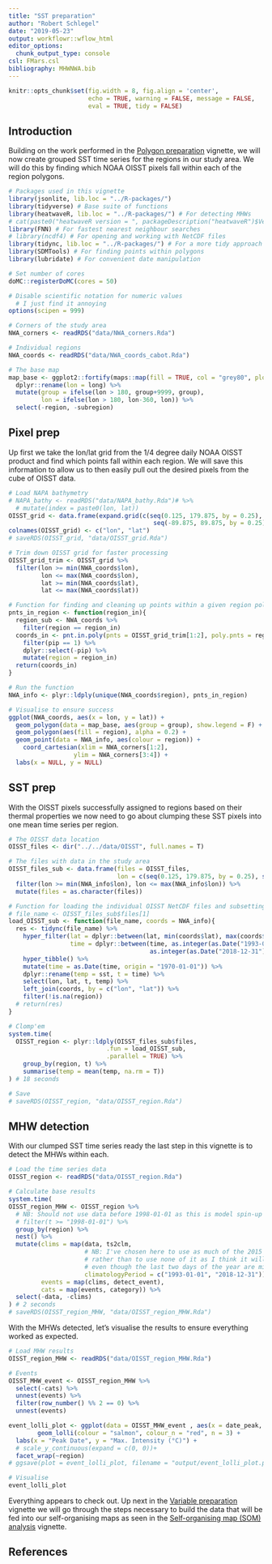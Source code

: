 ```yaml
---
title: "SST preparation"
author: "Robert Schlegel"
date: "2019-05-23"
output: workflowr::wflow_html
editor_options:
  chunk_output_type: console
csl: FMars.csl
bibliography: MHWNWA.bib
---
```


```r
knitr::opts_chunk$set(fig.width = 8, fig.align = 'center',
                      echo = TRUE, warning = FALSE, message = FALSE, 
                      eval = TRUE, tidy = FALSE)
```


## Introduction

Building on the work performed in the [Polygon preparation](https://robwschlegel.github.io/MHWNWA/polygon-prep.html) vignette, we will now create grouped SST time series for the regions in our study area. We will do this by finding which NOAA OISST pixels fall within each of the region polygons.

```r
# Packages used in this vignette
library(jsonlite, lib.loc = "../R-packages/")
library(tidyverse) # Base suite of functions
library(heatwaveR, lib.loc = "../R-packages/") # For detecting MHWs
# cat(paste0("heatwaveR version = ", packageDescription("heatwaveR")$Version))
library(FNN) # For fastest nearest neighbour searches
# library(ncdf4) # For opening and working with NetCDF files
library(tidync, lib.loc = "../R-packages/") # For a more tidy approach to managing NetCDF data
library(SDMTools) # For finding points within polygons
library(lubridate) # For convenient date manipulation

# Set number of cores
doMC::registerDoMC(cores = 50)

# Disable scientific notation for numeric values
  # I just find it annoying
options(scipen = 999)

# Corners of the study area
NWA_corners <- readRDS("data/NWA_corners.Rda")

# Individual regions
NWA_coords <- readRDS("data/NWA_coords_cabot.Rda")

# The base map
map_base <- ggplot2::fortify(maps::map(fill = TRUE, col = "grey80", plot = FALSE)) %>%
  dplyr::rename(lon = long) %>%
  mutate(group = ifelse(lon > 180, group+9999, group),
         lon = ifelse(lon > 180, lon-360, lon)) %>% 
  select(-region, -subregion)
```

<!-- Before we access the SST data from the NAPA (3-Oceans) model, let's load all of the polygons and bathymetry data we will need to create our grouped time series. -->

## Pixel prep

<!-- ### NAPA bathymetry -->

<!-- We will now extract the bathymetry data from the NAPA model to use as our guide for how to assign depth values to the different SST pixels. -->

<!-- ```{r NAPA-bathy, eval=FALSE} -->
<!-- # Open bathymetry NetCDF file -->
<!-- nc_bathy <- nc_open("../../data/NAPA025/mesh_grid/bathy_creg025_extended_5m.nc") -->

<!-- # Extract and combine lon/lat/bathy -->
<!-- lon <- as.data.frame(ncvar_get(nc_bathy, varid = "nav_lon")) %>%  -->
<!--   setNames(., as.numeric(nc_bathy$dim$y$vals)) %>% -->
<!--   mutate(lon = as.numeric(nc_bathy$dim$x$vals)) %>%  -->
<!--   gather(-lon, key = lat, value = nav_lon) %>%  -->
<!--   mutate(lat = as.numeric(lat)) -->
<!-- lat <- as.data.frame(ncvar_get(nc_bathy, varid = "nav_lat")) %>%  -->
<!--   setNames(., as.numeric(nc_bathy$dim$y$vals)) %>% -->
<!--   mutate(lon = as.numeric(nc_bathy$dim$x$vals)) %>%  -->
<!--   gather(-lon, key = lat, value = nav_lat) %>%  -->
<!--   mutate(lat = as.numeric(lat))  -->
<!-- bathy <- as.data.frame(ncvar_get(nc_bathy, varid = "Bathymetry")) %>%  -->
<!--   mutate(lon = as.numeric(nc$dim$x$vals)) %>%  -->
<!--   gather(-lon, key = lat, value = bathy) %>%  -->
<!--   mutate(lat = rep(as.numeric(nc_bathy$dim$y$vals), each = 528), -->
<!--          bathy = ifelse(bathy == 0, NA, bathy), -->
<!--          bathy = round(bathy, 2)) %>% -->
<!--   na.omit() %>%  -->
<!--   left_join(lon, by = c("lon", "lat")) %>%  -->
<!--   left_join(lat, by = c("lon", "lat")) %>%  -->
<!--   dplyr::rename(lon_index = lon, lat_index = lat, -->
<!--                 lon = nav_lon, lat = nav_lat) %>%  -->
<!--   mutate(lon = round(lon, 4), -->
<!--          lat = round(lat, 4)) -->
<!-- nc_close(nc_bathy) -->

<!-- # Save bathymetry -->
<!-- # saveRDS(bathy, "data/NAPA_bathy.Rda") -->

<!-- # Save base lon/lat values -->
<!-- NAPA_coords <- left_join(lon, lat, by = c("lon", "lat")) %>%  -->
<!--     dplyr::rename(lon_index = lon, lat_index = lat, -->
<!--                 lon = nav_lon, lat = nav_lat) %>%  -->
<!--   mutate(lon = round(lon, 4), -->
<!--          lat = round(lat, 4)) -->
<!-- # saveRDS(NAPA_coords, "data/NAPA_coords.Rda") -->

<!-- # Save bathymetry subsetted to study area -->
<!--   # This functions as an effective mask for water only pixels -->


<!-- # Clean up -->
<!-- rm(nc_bathy, bathy, lon, lat) -->
<!-- ``` -->

<!-- ### Assign pixels to regions -->

<!-- With the depths for the model pixels worked out we may now assign them within one of the seven regions. -->

Up first we take the lon/lat grid from the 1/4 degree daily NOAA OISST product and find which points fall within each region. We will save this information to allow us to then easily pull out the desired pixels from the cube of OISST data.

```r
# Load NAPA bathymetry
# NAPA_bathy <- readRDS("data/NAPA_bathy.Rda")# %>% 
  # mutate(index = paste0(lon, lat))
OISST_grid <- data.frame(expand.grid(c(seq(0.125, 179.875, by = 0.25), seq(-179.875, -0.125, by = 0.25)),
                                        seq(-89.875, 89.875, by = 0.25)))
colnames(OISST_grid) <- c("lon", "lat")
# saveRDS(OISST_grid, "data/OISST_grid.Rda")

# Trim down OISST grid for faster processing
OISST_grid_trim <- OISST_grid %>% 
  filter(lon >= min(NWA_coords$lon),
         lon <= max(NWA_coords$lon),
         lat >= min(NWA_coords$lat),
         lat <= max(NWA_coords$lat))

# Function for finding and cleaning up points within a given region polygon
pnts_in_region <- function(region_in){
  region_sub <- NWA_coords %>% 
    filter(region == region_in)
  coords_in <- pnt.in.poly(pnts = OISST_grid_trim[1:2], poly.pnts = region_sub[2:3]) %>% 
    filter(pip == 1) %>% 
    dplyr::select(-pip) %>% 
    mutate(region = region_in)
  return(coords_in)
}

# Run the function
NWA_info <- plyr::ldply(unique(NWA_coords$region), pnts_in_region)

# Visualise to ensure success
ggplot(NWA_coords, aes(x = lon, y = lat)) +
  geom_polygon(data = map_base, aes(group = group), show.legend = F) +
  geom_polygon(aes(fill = region), alpha = 0.2) +
  geom_point(data = NWA_info, aes(colour = region)) +
    coord_cartesian(xlim = NWA_corners[1:2],
                  ylim = NWA_corners[3:4]) +
  labs(x = NULL, y = NULL)
```

<!-- ### Assign pixels to sub-regions -->

<!-- The `pnt.in.poly` function was remarkably convenient. Our points have now very easily been placed within their respective regions. The last step now before we move on to creating our clumped time series is to cut the regions up into three groups each based on depth: 0 -- 50 m, 51 -- 200 m, 201+ m. -->

<!-- ```{r depth-sub-regions} -->
<!-- # Cut the depth strata into sub-regions as desired -->
<!-- NWA_NAPA_info <- NWA_NAPA_info %>%  -->
<!--   mutate(sub_region = cut(bathy, breaks = c(0, 50, 200, ceiling(max(bathy))), dig.lab = 4))#, -->
<!--          # mutate(sub_region = fct_recode(., sub_region, "(200+]" = "(200,3881]"))) -->
<!-- NWA_NAPA_info <- mutate(NWA_NAPA_info, sub_region = fct_recode(sub_region, "(200+]" = "(200,3881]")) -->
<!-- # saveRDS(NWA_NAPA_info, "data/NWA_NAPA_info.Rda") -->

<!-- # Visualise to ensure success -->
<!-- sub_region_map <- ggplot(NWA_coords, aes(x = lon, y = lat)) + -->
<!--   geom_polygon(data = map_base, aes(group = group), show.legend = F) + -->
<!--   # geom_polygon(aes(fill = region), alpha = 0.2) + -->
<!--   geom_point(data = NWA_NAPA_info, aes(colour = region, alpha = sub_region),  -->
<!--              shape = 15, size = 0.5) + -->
<!--   guides(colour = guide_legend(override.aes = list(size = 5))) + -->
<!--   scale_alpha_manual(values = c(0.4, 0.7, 1)) + -->
<!--   coord_cartesian(xlim = NWA_corners_sub[1:2], -->
<!--                   ylim = NWA_corners_sub[3:4]) + -->
<!--   labs(x = NULL, y = NULL, colour = "Region", alpha = "Sub-region") -->
<!-- # ggsave(plot = sub_region_map, filename = "output/sub_region_map.pdf", height = 5, width = 6) -->

<!-- # Visualise -->
<!-- sub_region_map -->
<!-- ``` -->


## SST prep

With the OISST pixels successfully assigned to regions based on their thermal properties we now need to go about clumping these SST pixels into one mean time series per region.

```r
# The OISST data location
OISST_files <- dir("../../data/OISST", full.names = T)

# The files with data in the study area
OISST_files_sub <- data.frame(files = OISST_files,
                              lon = c(seq(0.125, 179.875, by = 0.25), seq(-179.875, -0.125, by = 0.25))) %>% 
  filter(lon >= min(NWA_info$lon), lon <= max(NWA_info$lon)) %>% 
  mutate(files = as.character(files))

# Function for loading the individual OISST NetCDF files and subsetting SST accordingly
# file_name <- OISST_files_sub$files[1]
load_OISST_sub <- function(file_name, coords = NWA_info){
  res <- tidync(file_name) %>%
    hyper_filter(lat = dplyr::between(lat, min(coords$lat), max(coords$lat)),
                 time = dplyr::between(time, as.integer(as.Date("1993-01-01")),
                                       as.integer(as.Date("2018-12-31")))) %>%
    hyper_tibble() %>% 
    mutate(time = as.Date(time, origin = "1970-01-01")) %>% 
    dplyr::rename(temp = sst, t = time) %>% 
    select(lon, lat, t, temp) %>% 
    left_join(coords, by = c("lon", "lat")) %>% 
    filter(!is.na(region))
  # return(res)
}

# Clomp'em 
system.time(
  OISST_region <- plyr::ldply(OISST_files_sub$files,
                           .fun = load_OISST_sub,
                           .parallel = TRUE) %>% 
    group_by(region, t) %>% 
    summarise(temp = mean(temp, na.rm = T))
) # 18 seconds

# Save
# saveRDS(OISST_region, "data/OISST_region.Rda")
```

## MHW detection

With our clumped SST time series ready the last step in this vignette is to detect the MHWs within each.

```r
# Load the time series data
OISST_region <- readRDS("data/OISST_region.Rda")

# Calculate base results
system.time(
OISST_region_MHW <- OISST_region %>%
  # NB: Should not use data before 1998-01-01 as this is model spin-up
  # filter(t >= "1998-01-01") %>% 
  group_by(region) %>%
  nest() %>%
  mutate(clims = map(data, ts2clm,
                     # NB: I've chosen here to use as much of the 2015 data as exists,
                     # rather than to use none of it as I think it will create a better climatology
                     # even though the last two days of the year are missing
                     climatologyPeriod = c("1993-01-01", "2018-12-31")),
         events = map(clims, detect_event),
         cats = map(events, category)) %>%
  select(-data, -clims)
) # 2 seconds
# saveRDS(OISST_region_MHW, "data/OISST_region_MHW.Rda")
```

With the MHWs detected, let's visualise the results to ensure everything worked as expected.

```r
# Load MHW results
OISST_region_MHW <- readRDS("data/OISST_region_MHW.Rda")

# Events
OISST_MHW_event <- OISST_region_MHW %>%
  select(-cats) %>%
  unnest(events) %>%
  filter(row_number() %% 2 == 0) %>%
  unnest(events)

event_lolli_plot <- ggplot(data = OISST_MHW_event , aes(x = date_peak, y = intensity_max)) + 
        geom_lolli(colour = "salmon", colour_n = "red", n = 3) + 
  labs(x = "Peak Date", y = "Max. Intensity (°C)") +
  # scale_y_continuous(expand = c(0, 0))+
  facet_wrap(~region)
# ggsave(plot = event_lolli_plot, filename = "output/event_lolli_plot.pdf", height = 7, width = 13)

# Visualise
event_lolli_plot
```

Everything appears to check out. Up next in the [Variable preparation](https://robwschlegel.github.io/MHWNWA/var-prep.html) vignette we will go through the steps necessary to build the data that will be fed into our self-organising maps as seen in the [Self-organising map (SOM) analysis](https://robwschlegel.github.io/MHWNWA/som.html) vignette.

<!-- One last point however is that according to @Richaud2016 the different slopebreaks for the different regions occur at different depths, from 50 m to 400 m depending. They do however note that using a static definition of 200 m for the break does not produce significantly different results. Therefore, for the time being we will maintain the spatial breaks used above. -->

## References
